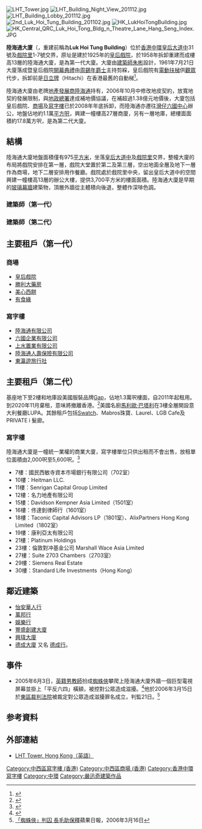 [[File:LHT_Tower.jpg|thumb]]
[[File:LHT_Building_Night_View_201112.jpg|thumb]]
[[File:LHT_Building_Lobby_201112.jpg|thumb]]
[[File:2nd_Luk_Hoi_Tung_Building_201102.jpg|thumb]]
[[File:HK_LukHoiTongBuilding.jpg|thumb]]
[[File:HK_Central_QRC_Luk_Hoi_Tong_Bldg_n_Theatre_Lane_Hang_Seng_Index.JPG|thumb]]

'''陸海通大廈'''（{{lang-en|'''LHT Tower'''}}，重建前稱為'''Luk Hoi Tung Building'''）位於[[香港|香港]][[中環|中環]][[皇后大道中|皇后大道中]]31號及[[戲院里|戲院里]]1-7號交界，原址是建於1925年的[[皇后戲院|皇后戲院]]，於1958年拆卸重建而成樓高13層的陸海通大廈，是為第一代大廈。大廈由[[建築師|建築師]][[朱彬|朱彬]]設計，1961年7月21日大廈落成暨皇后戲院[[開幕儀式|開幕典禮]]由[[周錫年|周錫年]][[爵士|爵士]]主持剪綵，皇后戲院有[[電動扶梯|電動扶梯]]供[[觀眾|觀眾]]代步，拆卸前是[[日立製作所|日立牌]]（Hitachi）在香港最舊的自動梯<ref>{{Cite web |url=http://www.hkelev.com/oth_recond.htm |title=本地電梯之最 |access-date=2009-04-12 |archive-date=2020-12-02 |archive-url=https://web.archive.org/web/20201202004419/http://www.hkelev.com/oth_recond.htm |dead-url=no }}</ref>。

陸海通大廈由老牌[[地產發展商|地產發展商]][[陸海通有限公司|陸海通]]持有，2006年10月中修改地皮契約，放寬地契的發展限制，與[[地政總署|地政總署]]達成補地價協議，在補超過1.38億元地價後，大廈包括皇后戲院、[[商場|商場]]及[[寫字樓|寫字樓]]已於2008年年底拆卸，而陸海通亦遷往[[灣仔|灣仔]][[六國中心|六國中心]]辦公，地盤佔地約1.1萬[[平方呎|平方呎]]，興建一幢樓高27層商廈，另有一層地庫，總樓面面積約17.8萬方呎，是為第二代大廈。

== 結構 ==
陸海通大廈地盤面積僅有975[[平方米|平方米]]，坐落[[皇后大道中|皇后大道中]]及[[戲院里|戲院里]]交界，整幢大廈的布局將戲院安排在第一層，戲院大堂置於第二及第三層，空出地面全層及地下一層作為商場，地下二層安排用作餐廳。戲院處於戲院里中央，留出皇后大道中的空間興建一幢樓高13層的辦公大樓，提供3,700平方米的樓面面積。陸海通大廈是早期的[[玻璃幕牆|玻璃幕牆]]建築物，頂層外牆從主體積向後退，整體作深啡色調。

=== 建築師（第一代）===
{{See also|朱彬}}
=== 建築師（第二代）===
{{See also|嚴迅奇}}

== 主要租戶（第一代）==
===商場===
* [[皇后戲院|皇后戲院]]
* [[勝利大藥房|勝利大藥房]]
* [[美心西餅|美心西餅]]
* [[有食緣有限公司|有食緣]]
===寫字樓===
* [[陸海通有限公司|陸海通有限公司]]
* [[六國企業有限公司|六國企業有限公司]]
* [[上水置業有限公司|上水置業有限公司]]
* [[陸海通人壽保險有限公司|陸海通人壽保險有限公司]]
* [[東瀛遊|東瀛遊旅行社]]

== 主要租戶（第二代）==
基座地下至2樓和地庫設美國服裝品牌[[Gap_(服飾)|Gap]]，佔地1.3萬呎樓面，自2011年起租用。到2020年11月棄租，意味將撤離香港。<ref>{{cite news |title=今期樓行｜皇后大道中一街逾10間吉舖   GAP全線關門 中環旗艦店本月告別 |url=https://hk.appledaily.com/finance/20201115/CQOWIKPTPFHYDI3O5PJVGBAKUM/ |accessdate=2020-11-15 |work=蘋果日報 |date=2020-11-15 |archive-date=2020-11-18 |archive-url=https://web.archive.org/web/20201118110509/https://hk.appledaily.com/finance/20201115/CQOWIKPTPFHYDI3O5PJVGBAKUM/ |dead-url=no }}</ref>美國名廚[[馬利歐·巴塔利|馬利歐·巴塔利]]在3樓全層開設意大利餐廳LUPA。其餘租戶包括[[Swatch|Swatch]]、Mabros珠寶、Laurel、LGB Cafe及PRIVATE i 髮廊。

===寫字樓===
陸海通大廈是一幢統一業權的商業大廈，寫字樓單位只供出租而不會出售，放租單位面積由2,000呎至5,600呎。<ref>{{Cite web|title=LHT Tower 陸海通大廈|url=https://propwiser.com.hk/tc/Building/central/陸海通大廈/141|accessdate=2021-09-06|author=|date=2020-10-23|format=|website=博思物業网|language=}}</ref>
*7樓：國民西敏寺資本市場銀行有限公司（702室）
*10樓：Heitman LLC.
*11樓：Senrigan Capital Group Limited
*12樓：名力地產有限公司
*15樓：Davidson Kempner Asia Limited（1501室）
*16樓：佟達釗律師行（1601室）
*18樓：Taconic Capital Advisors LP（1801室）、AlixPartners Hong Kong Limited（1802室）
*19樓：康利亞太有限公司
*21樓：Platinum Holdings
*23樓：倫敦對冲基金公司 Marshall Wace Asia Limited
*27樓：Suite 2703 Chambers（2703室）
*29樓：Siemens Real Estate
*30樓：Standard Life Investments（Hong Kong）

== 鄰近建築 ==
* [[怡安華人行|怡安華人行]]
* [[萬邦行|萬邦行]]
* [[娛樂行|娛樂行]]
* [[豐盛創建大廈|豐盛創建大廈]]
* [[興瑋大廈|興瑋大廈]]
* [[德成大廈|德成大廈]] 又名 [[德成行|德成行]]。

== 事件 ==
*2005年6月3日，[[英國|英籍]][[教師|男教師]]{{lang|en|Matt Pearce}}扮成[[蜘蛛俠|蜘蛛俠]]攀爬上陸海通大廈外牆一個巨型電視屏幕並掛上「平反六四」橫額，被控對公眾造成滋擾。<ref>{{Cite web |url=http://evergreen2.blogspot.com/2005/10/matt-pearce.html |title=中環大廈掛「六四」橫額 「蜘蛛俠」控滋擾 |access-date=2007-10-03 |archive-date=2016-03-05 |archive-url=https://web.archive.org/web/20160305032743/http://evergreen2.blogspot.com/2005/10/matt-pearce.html |dead-url=no }}</ref>他於2006年3月15日於[[東區裁判法院|東區裁判法院]]被裁定對公眾造成滋擾罪名成立，判監21日。<ref>[http://appledaily.atnext.com/template/apple/art_main.cfm?iss_id=20060316&sec_id=4104&subsec_id=11867&art_id=5740589 「蜘蛛俠」判囚 長毛助保釋]{{dead link|date=2018年3月 |bot=InternetArchiveBot |fix-attempted=yes }}蘋果日報，2006年3月16日</ref>

==参考資料==
{{reflist}}

==外部連結==
*[http://www.lhttower.com/ LHT Tower, Hong Kong（英語）]{{Wayback|url=http://www.lhttower.com/ |date=20200130220402 }}

[[Category:中西區寫字樓_(香港)|Category:中西區寫字樓 (香港)]]
[[Category:中西區商場_(香港)|Category:中西區商場 (香港)]]
[[Category:香港中環寫字樓|Category:香港中環寫字樓]]
[[Category:中環|Category:中環]]
[[Category:嚴迅奇建築作品|Category:嚴迅奇建築作品]]